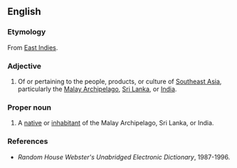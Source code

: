 ==English==
{{wikipedia}}

===Etymology===
From [[East Indies]].

===Adjective===
{{infl|en|adjective|head=[[East]] [[Indian]]}}

# Of or pertaining to the people, products, or culture of [[Southeast Asia]], particularly the [[Malay Archipelago]], [[Sri Lanka]], or [[India]].

===Proper noun===
{{en-noun|sg=[[East]] [[Indian]]}}

# A [[native]] or [[inhabitant]] of the Malay Archipelago, Sri Lanka, or India.

===References===
*''Random House Webster's Unabridged Electronic Dictionary'', 1987-1996.